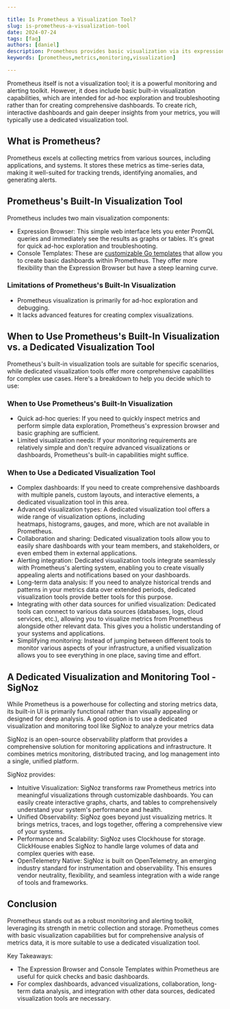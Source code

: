 ```yaml
---

title: Is Prometheus a Visualization Tool?
slug: is-prometheus-a-visualization-tool
date: 2024-07-24
tags: [faq]
authors: [daniel]
description: Prometheus provides basic visualization via its expression browser, which allows for ad hoc queries and….
keywords: [prometheus,metrics,monitoring,visualization]

---
```


Prometheus itself is not a visualization tool; it is a powerful monitoring and alerting toolkit. However, it does include basic built-in visualization capabilities, which are intended for ad-hoc exploration and troubleshooting rather than for creating comprehensive dashboards. To create rich, interactive dashboards and gain deeper insights from your metrics, you will typically use a dedicated visualization tool.

## What is Prometheus?

Prometheus excels at collecting metrics from various sources, including applications, and systems. It stores these metrics as time-series data, making it well-suited for tracking trends, identifying anomalies, and generating alerts. 

## Prometheus's Built-In Visualization Tool

Prometheus includes two main visualization components:

- Expression Browser: This simple web interface lets you enter PromQL queries and immediately see the results as graphs or tables. It's great for quick ad-hoc exploration and troubleshooting.
- Console Templates: These are <a href="https://prometheus.io/docs/visualization/consoles/" rel="noopener noreferrer nofollow" target="_blank">customizable Go templates</a> that allow you to create basic dashboards within Prometheus. They offer more flexibility than the Expression Browser but have a steep learning curve.

### Limitations of Prometheus's Built-In Visualization

- Prometheus visualization is primarily for ad-hoc exploration and debugging.
- It lacks advanced features for creating complex visualizations.

## When to Use Prometheus's Built-In Visualization vs. a Dedicated Visualization Tool

Prometheus's built-in visualization tools are suitable for specific scenarios, while dedicated visualization tools offer more comprehensive capabilities for complex use cases. Here's a breakdown to help you decide which to use:

### When to Use Prometheus's Built-In Visualization

- Quick ad-hoc queries: If you need to quickly inspect metrics and perform simple data exploration, Prometheus's expression browser and basic graphing are sufficient.
- Limited visualization needs: If your monitoring requirements are relatively simple and don't require advanced visualizations or dashboards, Prometheus's built-in capabilities might suffice.

### When to Use a Dedicated Visualization Tool

- Complex dashboards: If you need to create comprehensive dashboards with multiple panels, custom layouts, and interactive elements, a dedicated visualization tool in this area.
- Advanced visualization types: A dedicated visualization tool offers a wide range of visualization options, including heatmaps, histograms, gauges, and more, which are not available in Prometheus.
- Collaboration and sharing: Dedicated visualization tools allow you to easily share dashboards with your team members, and stakeholders, or even embed them in external applications.
- Alerting integration: Dedicated visualization tools integrate seamlessly with Prometheus's alerting system, enabling you to create visually appealing alerts and notifications based on your dashboards.
- Long-term data analysis: If you need to analyze historical trends and patterns in your metrics data over extended periods, dedicated visualization tools provide better tools for this purpose.
- Integrating with other data sources for unified visualization: Dedicated tools can connect to various data sources (databases, logs, cloud services, etc.), allowing you to visualize metrics from Prometheus alongside other relevant data. This gives you a holistic understanding of your systems and applications.
- Simplifying monitoring: Instead of jumping between different tools to monitor various aspects of your infrastructure, a unified visualization allows you to see everything in one place, saving time and effort.

## A Dedicated Visualization and Monitoring Tool - SigNoz

While Prometheus is a powerhouse for collecting and storing metrics data, its built-in UI is primarily functional rather than visually appealing or designed for deep analysis. A good option is to use a dedicated visualization and monitoring tool like SigNoz to analyze your metrics data

SigNoz is an open-source observability platform that provides a comprehensive solution for monitoring applications and infrastructure. It combines metrics monitoring, distributed tracing, and log management into a single, unified platform.

SigNoz provides:

- Intuitive Visualization: SigNoz transforms raw Prometheus metrics into meaningful visualizations through customizable dashboards. You can easily create interactive graphs, charts, and tables to comprehensively understand your system's performance and health.
- Unified Observability: SigNoz goes beyond just visualizing metrics. It brings metrics, traces, and logs together, offering a comprehensive view of your systems.
- Performance and Scalability: SigNoz uses Clockhouse for storage. ClickHouse enables SigNoz to handle large volumes of data and complex queries with ease.
- OpenTelemetry Native: SigNoz is built on OpenTelemetry, an emerging industry standard for instrumentation and observability. This ensures vendor neutrality, flexibility, and seamless integration with a wide range of tools and frameworks.

## Conclusion

Prometheus stands out as a robust monitoring and alerting toolkit, leveraging its strength in metric collection and storage. Prometheus comes with basic visualization capabilities but for comprehensive analysis of metrics data, it is more suitable to use a dedicated visualization tool.

Key Takeaways:

- The Expression Browser and Console Templates within Prometheus are useful for quick checks and basic dashboards.
- For complex dashboards, advanced visualizations, collaboration, long-term data analysis, and integration with other data sources, dedicated visualization tools are necessary.